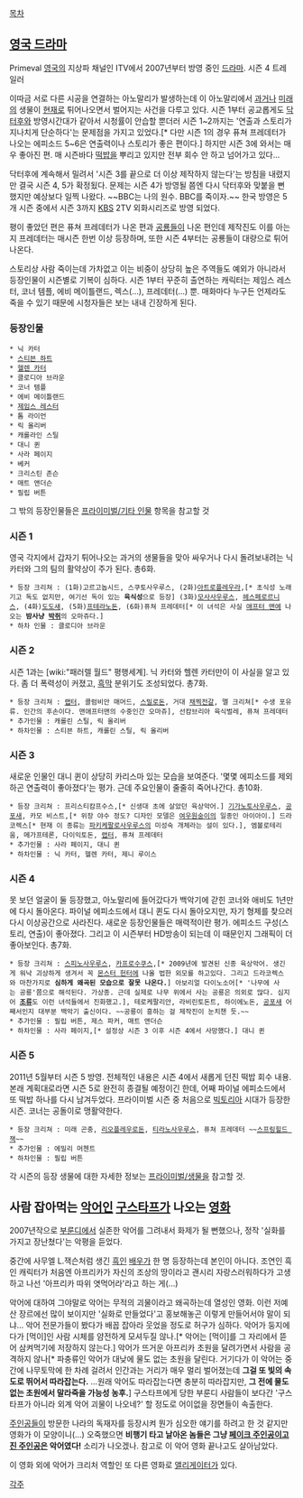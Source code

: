 [[목차]]

== [[영국 드라마]] ==
Primeval
[[영국]]의 지상파 채널인 ITV에서 2007년부터 방영 중인 [[드라마]].
{{{#!html
<object width="560" height="345"><param name="movie" value="http://www.youtube.com/v/Ce6FXdqC48w?version=3&amp;hl=ko_KR"></param><param name="allowFullScreen" value="true"></param><param name="allowscriptaccess" value="always"></param><embed src="http://www.youtube.com/v/Ce6FXdqC48w?version=3&amp;hl=ko_KR" type="application/x-shockwave-flash" width="560" height="345" allowscriptaccess="always" allowfullscreen="true"></embed></object>}}}
시즌 4 트레일러

이따금 서로 다른 시공을 연결하는 아노말리가 발생하는데 이 아노말리에서 [[과거]]나 [[미래]]의 생물이 [[현재]]로 튀어나오면서 벌어지는 사건을 다루고 있다. 시즌 1부터 공교롭게도 [[닥터후]]와 방영시간대가 같아서 시청률이 안습할 뿐더러 시즌 1~2까지는 '연출과 스토리가 지나치게 단순하다'는 문제점을 가지고 있었다.[* 다만 시즌 1의 경우 퓨쳐 프레데터가 나오는 에피소드 5~6은 연출력이나 스토리가 좋은 편이다.] 하지만 시즌 3에 와서는 매우 좋아진 편. 매 시즌바다 [[떡밥]]을 뿌리고 있지만 전부 회수 안 하고 넘어가고 있다...

닥터후에 계속해서 밀려서 '시즌 3를 끝으로 더 이상 제작하지 않는다'는 방침을 내렸지만 결국 시즌 4, 5가 확정됬다. 문제는 시즌 4가 방영될 쯤엔 다시 닥터후와 맞붙을 뻔 했지만 예상보다 일찍 나왔다. ~~BBC는 나의 원수. BBC를 죽이자.~~ 한국 방영은 5개 시즌 중에서 시즌 3까지 [[KBS]] 2TV 외화시리즈로 방영 되었다.

평이 좋았던 편은 퓨쳐 프레데터가 나온 편과 [[공룡]]들이 나온 편인데 제작진도 이를 아는지 프레데터는 매시즌 한번 이상 등장하며, 또한 시즌 4부터는 공룡들이 대량으로 튀어나온다.

스토리상 사람 죽이는데 가차없고 이는 비중이 상당히 높은 주역들도 예외가 아니라서 등장인물이 시즌별로 기복이 심하다. 시즌 1부터 꾸준히 출연하는 캐릭터는 제임스 레스터, 코너 템플, 에비 메이틀랜드, 렉스(...), 프레데터(...) 뿐. 매화마다 누구든 언제라도 죽을 수 있기 때문에 시청자들은 보는 내내 긴장하게 된다.

=== 등장인물 ===
 * 닉 카터
 * [[스티븐 하트]]
 * [[헬렌 카터]]
 * 클로디아 브라운
 * 코너 템플
 * 에비 메이틀랜드
 * [[제임스 레스터]]
 * 톰 라이언
 * 릭 올리버
 * 캐롤라인 스틸
 * 대니 퀸
 * 사라 페이지
 * 베커
 * 크리스틴 존슨
 * 매트 앤더슨
 * 필립 버튼

그 밖의 등장인물들은 [[프라이미벌/기타 인물]] 항목을 참고할 것

=== 시즌 1 ===
영국 각지에서 갑자기 튀어나오는 과거의 생물들을 맞아 싸우거나 다시 돌려보내려는 닉 카터와 그의 팀의 활약상이 주가 된다. 총6화.
 * 등장 크리쳐 : (1화)고르고놉시드, 스쿠토사우루스, (2화)[[아트로플레우라]],[* 초식성 노래기고 독도 없지만, 여기선 독이 있는 '''육식성'''으로 등장] (3화)[[모사사우루스]], [[헤스페로르니스]], (4화)[[도도]]새, (5화)[[프테라노돈]], (6화)퓨쳐 프레데터[* 이 녀석은 사실 [[애프터 맨]]에 나오는 '''밤사냥 [[박쥐]]'''의 오마쥬다.] 
 * 하차 인물 : 클로디아 브라운

=== 시즌 2 ===
시즌 1과는 [wiki:"패러렐 월드" 평행세계]. 닉 카터와 헬렌 카터만이 이 사실을 알고 있다. 좀 더 폭력성이 커졌고, [[흑막]] 분위기도 조성되었다. 총7화.
 * 등장 크리쳐 : [[랩터]], 콜럼비안 매머드, [[스밀로돈]], 거대 [[채찍전갈]], 멜 크리쳐[* 수생 포유류. 인간의 후손이다. 맨애프터맨의 수중인간 오마쥬], 선캄브리아 육식벌레, 퓨쳐 프레데터
 * 추가인물 : 캐롤린 스틸, 릭 올리버
 * 하차인물 : 스티븐 하트, 캐롤린 스틸, 릭 올리버

=== 시즌 3 ===
새로운 인물인 대니 퀸이 상당히 카리스마 있는 모습을 보여준다. '몇몇 에피소드를 제외하곤 연출력이 좋아졌다'는 평가. 근데 주요인물이 줄줄히 죽어나간다. 총10화.
 * 등장 크리쳐 : 프리스티캄프수스,[* 신생대 초에 살았던 육상악어.] [[기가노토사우루스]], [[공포새]], 카모 비스트,[* 위장 야수 정도? 디자인 모델은 [[여우원숭이]]의 일종인 아이아이.] 드라코렉스[* 현재 이 종류는 [[파키케팔로사우루스]]의 미성숙 개체라는 설이 있다.], 엠볼로테리움, 메가프테론, 다이익토돈, [[랩터]], 퓨쳐 프레데터
 * 추가인물 : 사라 페이지, 대니 퀸
 * 하차인물 : 닉 카터, 헬렌 카터, 제니 루이스

=== 시즌 4 ===
못 보던 얼굴이 둘 등장했고, 아노말리에 들어갔다가 백악기에 갇힌 코너와 애비도 1년만에 다시 돌아온다. 파이널 에피소드에서 대니 퀸도 다시 돌아오지만, 자기 형제를 찾으러 다시 이상공간으로 사라진다. 새로운 등장인물들은 매력적이란 평가. 에피소드 구성(스토리, 연출)이 좋아졌다. 그리고 이 시즌부터 HD방송이 되는데 이 때문인지 그래픽이 더 좋아보인다. 총7화.
 * 등장 크리쳐 : [[스피노사우루스]], [[카프로수쿠스]],[* 2009년에 발견된 신종 육상악어. 생긴게 워낙 괴상하게 생겨서 꼭 [[몬스터 헌터]]에 나올 법한 외모를 하고있다. 그리고 드라코렉스와 마찬가지로 '''심하게 왜곡된 모습으로 잘못 나온다.'''] 아보리얼 다이노소어[* '나무에 사는 공룡'쯤으로 해석된다. 가상종. 근데 실제로 나무 위에서 사는 공룡은 의외로 많다. 심지어 '''[[조류]]'''도 이런 녀석들에서 진화했고.], 테로케팔리안, 라비린토돈트, 하이에노돈, [[공포새]] 어째서인지 대부분 백악기 출신이다. ~~공룡이 흥하는 걸 제작진이 눈치챈 듯.~~
 * 추가인물 : 필립 버튼, 제스 파커, 매트 앤더슨
 * 하차인물 : 사라 페이지,[* 설정상 시즌 3 이후 시즌 4에서 사망했다.] 대니 퀸

=== 시즌 5 ===
2011년 5월부터 시즌 5 방영. 전체적인 내용은 시즌 4에서 새롭게 던진 떡밥 회수 내용. 본래 계획대로라면 시즌 5로 완전히 종결될 예정이긴 한데, 어째 파이널 에피소드에서 또 떡밥 하나를 다시 남겨두었다. 프라이미벌 시즌 중 처음으로 [[빅토리아]] 시대가 등장한 시즌. 코너는 공돌이로 맹활약한다.
 * 등장 크리쳐 : 미래 곤충, [[리오플레우로돈]], [[티라노사우루스]], 퓨쳐 프레데터 ~~[[스프링힐드 잭]]~~
 * 추가인물 : 에밀리 머첸트
 * 하차인물 : 필립 버튼


각 시즌의 등장 생물에 대한 자세한 정보는 [[프라이미벌/생물]]을 참고할 것.

== 사람 잡아먹는 [[악어]]인 [[구스타프]]가 나오는 [[영화]] ==
2007년작으로 [[부룬디]]에서 실존한 악어를 그려내서 화제가 될 뻔했으나, 정작 '실화를 가지고 장난쳤다'는 악평을 듣었다.

중간에 사무엘 L.잭슨처럼 생긴 [[흑인]] [[배우]]가 한 명 등장하는데 본인이 아니다. 조연인 흑인 캐릭터가 처음엔 아프리카가 자신의 조상의 땅이라고 괜시리 자랑스러워하다가 고생하고 나선 '아프리카 따위 엿먹어라'라고 하는 게(...)

악어에 대하여 그야말로 악어는 무적의 괴물이라고 왜곡하는데 열성인 영화. 이런 저예산 장르에선 많이 보이지만 '실화로 만들었다'고 홍보해놓곤 이렇게 만들어서야 말이 되냐... 악어 전문가들이 봤다가 배꼽 잡아라 웃었을 정도로 허구가 심하다. 악어가 둥지에다가 [먹이]인 사람 시체를 얌전하게 모셔두질 않나.[* 악어는 [먹이]를 그 자리에서 뜯어 삼켜먹기에 저장하지 않는다.] 악어가 뜨거운 아프리카 초원을 달려가면서 사람을 공격하지 않나[* 파충류인 악어가 대낮에 물도 없는 초원을 달린다. 거기다가 이 악어는 중간에 나무토막에 한 차례 걸려서 인간과는 거리가 매우 멀리 벌어졌는데 '''그걸 또 빛의 속도로 뛰어서 따라잡는다.''' ...원래 악어도 따라잡는다면 충분히 따라잡지만, '''그 전에 물도 없는 초원에서 말라죽을 가능성 농후.'''] 구스타프에게 당한 부룬디 사람들이 보다간 '구스타프가 아니라 외계 악어 괴물이 나오네?' 할 정도로 어이없을 장면들이 속출한다.

[[주인공]]들이 방문한 나라의 독재자를 등장시켜 뭔가 심오한 얘기를 하려고 한 것 같지만 영화가 이 모양이니(...) 오죽했으면 '''비행기 타고 날아온 놈들은 그냥 [[페이크 주인공]]이고 [[진 주인공]]은 악어였다!''' 소리가 나오겠나. 참고로 이 악어 영화 끝나고도 살아남았다.

이 영화 외에 악어가 크리처 역할인 또 다른 영화로 [[앨리게이터]]가 있다.

[[각주]]
